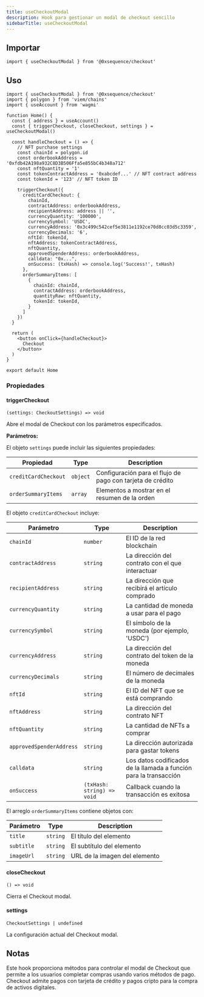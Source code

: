 ```yaml
---
title: useCheckoutModal
description: Hook para gestionar un modal de checkout sencillo
sidebarTitle: useCheckoutModal
---
```


## Importar

```tsx
import { useCheckoutModal } from '@0xsequence/checkout'
```

## Uso

```tsx
import { useCheckoutModal } from '@0xsequence/checkout'
import { polygon } from 'viem/chains'
import { useAccount } from 'wagmi'

function Home() {
  const { address } = useAccount()
  const { triggerCheckout, closeCheckout, settings } = useCheckoutModal()

  const handleCheckout = () => {
    // NFT purchase settings
    const chainId = polygon.id
    const orderbookAddress = '0xfdb42A198a932C8D3B506Ffa5e855bC4b348a712'
    const nftQuantity = '1'
    const tokenContractAddress = '0xabcdef...' // NFT contract address
    const tokenId = '123' // NFT token ID

    triggerCheckout({
      creditCardCheckout: {
        chainId,
        contractAddress: orderbookAddress,
        recipientAddress: address || '',
        currencyQuantity: '100000',
        currencySymbol: 'USDC',
        currencyAddress: '0x3c499c542cef5e3811e1192ce70d8cc03d5c3359',
        currencyDecimals: '6',
        nftId: tokenId,
        nftAddress: tokenContractAddress,
        nftQuantity,
        approvedSpenderAddress: orderbookAddress,
        calldata: "0x...",
        onSuccess: (txHash) => console.log('Success!', txHash)
      },
      orderSummaryItems: [
        {
          chainId: chainId,
          contractAddress: orderbookAddress,
          quantityRaw: nftQuantity,
          tokenId: tokenId,
        }
      ]
    })
  }

  return (
    <button onClick={handleCheckout}>
      Checkout
    </button>
  )
}

export default Home
```

### Propiedades

#### triggerCheckout
`(settings: CheckoutSettings) => void`

Abre el modal de Checkout con los parámetros especificados.

**Parámetros:**

El objeto `settings` puede incluir las siguientes propiedades:

| Propiedad            | Type     | Description                                                |
| -------------------- | -------- | ---------------------------------------------------------- |
| `creditCardCheckout` | `object` | Configuración para el flujo de pago con tarjeta de crédito |
| `orderSummaryItems`  | `array`  | Elementos a mostrar en el resumen de la orden              |

El objeto `creditCardCheckout` incluye:

| Parámetro                | Type                       | Description                                                       |
| ------------------------ | -------------------------- | ----------------------------------------------------------------- |
| `chainId`                | `number`                   | El ID de la red blockchain                                        |
| `contractAddress`        | `string`                   | La dirección del contrato con el que interactuar                  |
| `recipientAddress`       | `string`                   | La dirección que recibirá el artículo comprado                    |
| `currencyQuantity`       | `string`                   | La cantidad de moneda a usar para el pago                         |
| `currencySymbol`         | `string`                   | El símbolo de la moneda (por ejemplo, 'USDC')                     |
| `currencyAddress`        | `string`                   | La dirección del contrato del token de la moneda                  |
| `currencyDecimals`       | `string`                   | El número de decimales de la moneda                               |
| `nftId`                  | `string`                   | El ID del NFT que se está comprando                               |
| `nftAddress`             | `string`                   | La dirección del contrato NFT                                     |
| `nftQuantity`            | `string`                   | La cantidad de NFTs a comprar                                     |
| `approvedSpenderAddress` | `string`                   | La dirección autorizada para gastar tokens                        |
| `calldata`               | `string`                   | Los datos codificados de la llamada a función para la transacción |
| `onSuccess`              | `(txHash: string) => void` | Callback cuando la transacción es exitosa                         |

El arreglo `orderSummaryItems` contiene objetos con:

| Parámetro  | Type     | Description                   |
| ---------- | -------- | ----------------------------- |
| `title`    | `string` | El título del elemento        |
| `subtitle` | `string` | El subtítulo del elemento     |
| `imageUrl` | `string` | URL de la imagen del elemento |

#### closeCheckout
`() => void`

Cierra el Checkout modal.

#### settings
`CheckoutSettings | undefined`

La configuración actual del Checkout modal.

## Notas
Este hook proporciona métodos para controlar el modal de Checkout que permite a los usuarios completar compras usando varios métodos de pago. Checkout admite pagos con tarjeta de crédito y pagos cripto para la compra de activos digitales.
